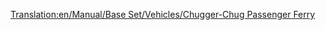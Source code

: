 [[Translation:en/Manual/Base Set/Vehicles/Chugger-Chug Passenger Ferry]]

{{el/Πλοία|Όνομα=Επιβατηγό Πλοίο Chugger-Chug
|Image=[[File:en/Toylandpassengership.png|Chugger-Chug Passenger Ferry]]
|Κόστος=18.279£ (36.558$)
|Ταχύτητα=32 χλμ/ω (20 μίλια/ω)
|Ετήσια=1.476£ (2.952$)
|Έτος σχεδίασης=1946
|Διάρκεια ζωής=30
|Χωρητικότητα=100 επιβάτες
|Περιγραφή= Το Chugger-Chug είναι το πρώτο επιβατηγό πλοίο διαθέσιμο στον παιχνιδότοπο. Προσφέρεται για αργή μεταφορά επιβατών σε μεγάλες αποστάσεις.
|Πραγματικότητα=Πλασματικό.
}}